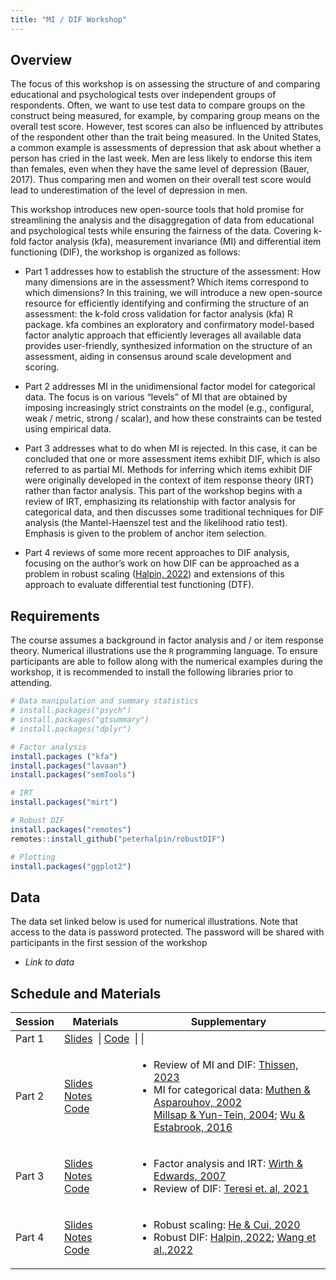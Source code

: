 ```yaml
---
title: "MI / DIF Workshop"
---
```


## Overview

<!-- ```{r, echo = F, engine = 'tikz'} -->
<!-- \usetikzlibrary{positioning} -->
<!-- \usetikzlibrary{quotes} -->
<!-- \tikzset{every picture/.style={/utils/exec={\sffamily}}} -->


<!-- \begin{tikzpicture} -->
<!-- \tikzstyle{latent}=[shape=circle,draw=gray!80,fill=none,minimum size=8mm] -->
<!-- \tikzstyle{resid}=[shape=circle,scale = .75, draw=gray!80,fill=none, minimum size=5mm] -->
<!-- \tikzstyle{observed}=[shape=rectangle,draw=gray!80,fill=none,minimum size=8mm] -->
<!-- \tikzstyle{invisible}=[shape=rectangle,draw=none,fill=none,minimum size=8mm] -->
<!-- \tikzstyle{cor1}=[latex-latex,black, bend left=70] -->
<!-- \tikzstyle{cor2}=[latex-latex,black, bend right=70] -->

<!-- % Left panel  -->

<!-- \node[invisible] (lab1) at (-4, 1) {Impact on Target Construct}; -->
<!-- \node[invisible] (panelb) at (-4, -4) {(a)}; -->
<!-- \node[latent] (l) at (-4, 0) {$\theta$}; -->
<!-- \node[observed] (x1) at (-6, -3) {$X_1$}; -->
<!-- \node[observed] (x2) at (-5, -3) {$X_2$}; -->
<!-- \node[observed] (x3) at (-4, -3) {$X_3$}; -->
<!-- \node[observed] (x4) at (-3, -3) {$X_4$}; -->
<!-- \node[observed] (x5) at (-2, -3) {$X_5$}; -->

<!-- \draw[-latex]  (l) edge (x1); -->
<!-- \draw[-latex]  (l) edge (x2); -->
<!-- \draw[-latex]  (l) edge (x3); -->
<!-- \draw[-latex]  (l) edge (x4); -->
<!-- \draw[-latex]  (l) edge (x5); -->
<!-- % -->
<!-- % \node[resid] (e1) at  (-6, -4) {$e_1$}; -->
<!-- % \node[resid] (e2) at  (-5, -4) {$e_2$}; -->
<!-- % \node[resid] (e3) at  (-4, -4) {$e_3$}; -->
<!-- % \node[resid] (e4) at  (-3, -4) {$e_4$}; -->
<!-- % \node[resid] (e5) at  (-2, -4) {$e_5$}; -->
<!-- % -->
<!-- % \draw[-latex]  (e1) edge (x1); -->
<!-- % \draw[-latex]  (e2) edge (x2); -->
<!-- % \draw[-latex]  (e3) edge (x3); -->
<!-- % \draw[-latex]  (e4) edge (x4); -->
<!-- % \draw[-latex]  (e5) edge (x5); -->
<!-- %  -->
<!-- \node[observed] (t) at (-6, 0) {$T$}; -->
<!-- \draw[-latex, blue, ultra thick]  (t) edge (l);  -->
<!-- %\node[resid] (e) at  (-3, 0) {$\epsilon$}; -->
<!-- %\draw[-latex]  (e) edge (l); -->

<!-- % Right panel  -->

<!-- \node[invisible] (lab1) at (4, 1) {Impact + Item-Specific Effects}; -->
<!-- \node[invisible] (panelb) at (4, -4) {(b)}; -->
<!-- \node[latent] (l2) at (4, 0) {$\theta$}; -->
<!-- \node[observed] (y1) at (2, -3) {$X_1$}; -->
<!-- \node[observed] (y2) at (3, -3) {$X_2$}; -->
<!-- \node[observed] (y3) at (4, -3) {$X_3$}; -->
<!-- \node[observed] (y4) at (5, -3) {$X_4$}; -->
<!-- \node[observed] (y5) at (6, -3) {$X_5$}; -->

<!-- \node[observed] (t2) at (2, 0) {$T$}; -->

<!-- \draw[-latex]  (l2) edge (y1); -->
<!-- \draw[-latex]  (l2) edge (y2); -->
<!-- \draw[-latex]  (l2) edge (y3); -->
<!-- \draw[-latex]  (l2) edge (y4); -->
<!-- \draw[-latex]  (l2) edge (y5); -->

<!-- \draw[-latex, blue, ultra thick]  (t2) edge (l2);   -->
<!-- %\node[resid] (f) at  (5, 0) {$\epsilon$}; -->
<!-- %\draw[-latex]  (f) edge (l2); -->

<!-- \draw[-latex, red, dashed, thick]  (t2) edge (y1); -->
<!-- \draw[[-latex, red, dashed, thick]   (t2) edge (y2); -->
<!-- \draw[-latex, red, dashed, thick]   (t2) edge (y3); -->
<!-- \draw[-latex, red, dashed, thick]  (t2) edge (y4); -->
<!-- \draw[-latex, red, dashed, thick]  (t2) edge (y5); -->


<!-- % \node[resid] (f1) at  (2, -4) {$e_1$}; -->
<!-- % \node[resid] (f2) at  (3, -4) {$e_2$}; -->
<!-- % \node[resid] (f3) at  (4, -4) {$e_3$}; -->
<!-- % \node[resid] (f4) at  (5, -4) {$e_4$}; -->
<!-- % \node[resid] (f5) at  (6, -4) {$e_5$}; -->
<!-- %  -->
<!-- % \draw[-latex]  (f1) edge (y1); -->
<!-- % \draw[-latex]  (f2) edge (y2); -->
<!-- % \draw[-latex]  (f3) edge (y3); -->
<!-- % \draw[-latex]  (f4) edge (y4); -->
<!-- % \draw[-latex]  (f5) edge (y5); -->


<!-- \end{tikzpicture} -->

<!-- ``` -->

The focus of this workshop is on assessing the structure of and comparing educational and psychological tests over independent groups of respondents. Often, we want to use test data to compare groups on the construct being measured, for example, by comparing group means on the overall test score. However, test scores can also be influenced by attributes of the respondent other than the trait being measured. In the United States, a common example is assessments of depression that ask about whether a person has cried in the last week. Men are less likely to endorse this item than females, even when they have the same level of depression  (Bauer, 2017). Thus comparing men and women on their overall test score would lead to underestimation of the level of depression in men. 

This workshop introduces new open-source tools that hold promise for streamlining the analysis and the disaggregation of data from educational and psychological tests while ensuring the fairness of the data. Covering k-fold factor analysis (kfa), measurement invariance (MI) and differential item functioning (DIF), the workshop is organized as follows:

-   Part 1 addresses how to  establish the structure of the assessment: How many dimensions are in the assessment? Which items correspond to which dimensions? In this training, we will introduce a new open-source resource for efficiently identifying and confirming the structure of an assessment: the k-fold cross validation for factor analysis (kfa) R package. kfa combines an exploratory and confirmatory model-based factor analytic approach that efficiently leverages all available data provides user-friendly, synthesized information on the structure of an assessment, aiding in consensus around scale development and scoring. 

-   Part 2 addresses MI in the unidimensional factor model for categorical data. The focus is on various "levels" of MI that are obtained by imposing increasingly strict constraints on the model (e.g., configural, weak / metric, strong / scalar), and how these constraints can be tested using empirical data.

-   Part 3 addresses what to do when MI is rejected. In this case, it can be concluded that one or more assessment items exhibit DIF, which is also referred to as partial MI. Methods for inferring which items exhibit DIF were originally developed in the context of item response theory (IRT) rather than factor analysis. This part of the workshop begins with a review of IRT, emphasizing its relationship with factor analysis for categorical data, and then discusses some traditional techniques for DIF analysis (the Mantel-Haenszel test and the likelihood ratio test). Emphasis is given to the problem of anchor item selection.

-   Part 4 reviews of some more recent approaches to DIF analysis, focusing on the author's work on how DIF can be approached as a problem in robust scaling ([Halpin, 2022](https://arxiv.org/abs/2207.04598)) and extensions of this approach to evaluate differential test functioning (DTF).

## Requirements

The course assumes a background in factor analysis and / or item response theory. Numerical illustrations use the `R` programming language. To ensure participants are able to follow along with the numerical examples during the workshop, it is recommended to install the following libraries prior to attending.

```r
# Data manipulation and summary statistics
# install.packages("psych")
# install.packages("gtsummary")
# install.packages("dplyr")

# Factor analysis
install.packages ("kfa")
install.packages("lavaan")
install.packages("semTools")

# IRT
install.packages("mirt")

# Robust DIF
install.packages("remotes")
remotes::install_github("peterhalpin/robustDIF")

# Plotting
install.packages("ggplot2")
```

## Data

The data set linked below is used for numerical illustrations. Note that access to the data is password protected. The password will be shared with participants in the first session of the workshop

-   *Link to data*

## Schedule and Materials

+-----------+-------------------------------------------------+------------------------------------------------------------------------------------------------------------------------------------------+
| Session   | Materials                                       | Supplementary                                                                                                                            |
+===========+=================================================+==========================================================================================================================================+
| Part 1    | [Slides](){target="_blank"}\                    |                                                                                                                                          |
|           | [Code](){target="_blank"}\        |                                                                                                                                          |
+-----------+-------------------------------------------------+------------------------------------------------------------------------------------------------------------------------------------------+
| Part 2    | [Slides](files/Week11.html){target="_blank"}\   | - Review of MI and DIF: [Thissen, 2023](files/Thissen2023.pdf){target="_blank"}                                                          |
|           | [Notes](files/Week11.docx){target="_blank"} \   | - MI for categorical data: [Muthen & Asparouhov, 2002](files/Muthen2002.pdf){target="_blank"}\                                           |
|           | [Code](files/DIF.html){target="_blank"}\        |   [Millsap & Yun-Tein, 2004](files/Millsap2004.pdf){target="_blank"};  [Wu & Estabrook, 2016](files/Wu2016.pdf){target="_blank"}         |
+-----------+-------------------------------------------------+------------------------------------------------------------------------------------------------------------------------------------------+
| Part 3    | [Slides](files/Week11.html){target="_blank"}\   | - Factor analysis and IRT: [Wirth & Edwards, 2007](files/Wirth2007.pdf){target="_blank"}                                                 |
|           | [Notes](files/Week11.docx){target="_blank"}\    | - Review of DIF: [Teresi et. al, 2021](https://www.ncbi.nlm.nih.gov/pmc/articles/PMC8889890/){target="_blank"}                           |
|           | [Code](files/DIF.html){target="_blank"}\        |                                                                                                                                          |
+-----------+-------------------------------------------------+------------------------------------------------------------------------------------------------------------------------------------------+
| Part 4    | [Slides](files/Week11.html){target="_blank"}\   | - Robust scaling: [He & Cui, 2020](files/He2020.pdf){target="_blank"}                                                                    |
|           | [Notes](files/Week11.docx){target="_blank"}\    | - Robust DIF: [Halpin, 2022](https://arxiv.org/abs/2207.04598){target="_blank"}; [Wang et al.,2022](files/Wang2022.pdf){target="_blank"} |
|           | [Code](files/DIF.html){target="_blank"}  \      |                                                                                                                                          |
+-----------+-------------------------------------------------+------------------------------------------------------------------------------------------------------------------------------------------+



